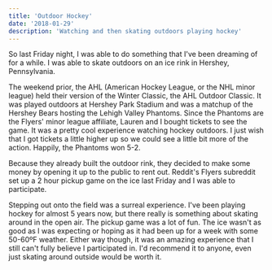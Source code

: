 ```yaml
---
title: 'Outdoor Hockey'
date: '2018-01-29'
description: 'Watching and then skating outdoors playing hockey'
---
```


So last Friday night, I was able to do something that I've been dreaming of for a while. I was able to skate outdoors on an ice rink in Hershey, Pennsylvania.

The weekend prior, the AHL (American Hockey League, or the NHL minor league) held their version of the Winter Classic, the AHL Outdoor Classic. It was played outdoors at Hershey Park Stadium and was a matchup of the Hershey Bears hosting the Lehigh Valley Phantoms. Since the Phantoms are the Flyers' minor league affiliate, Lauren and I bought tickets to see the game. It was a pretty cool experience watching hockey outdoors. I just wish that I got tickets a little higher up so we could see a little bit more of the action. Happily, the Phantoms won 5-2.

<PostImage
    src="/images/posts/2018-01-29-outdoor-hockey/2018-ahl-outdoor-classic.jpg"
    alt="Skating Outdoors"
    height={2048}
    height={2048}
    entered
    shadowed
/>

Because they already built the outdoor rink, they decided to make some money by opening it up to the public to rent out. Reddit's Flyers subreddit set up a 2 hour pickup game on the ice last Friday and I was able to participate.

Stepping out onto the field was a surreal experience. I've been playing hockey for almost 5 years now, but there really is something about skating around in the open air. The pickup game was a lot of fun. The ice wasn't as good as I was expecting or hoping as it had been up for a week with some 50-60ºF weather. Either way though, it was an amazing experience that I still can't fully believe I participated in. I'd recommend it to anyone, even just skating around outside would be worth it.

<PostImage src="/images/posts/2018-01-29-outdoor-hockey/outdoor-skating.jpg" alt="Skating Outdoors" height={1536} width={1536} centered shadowed />
